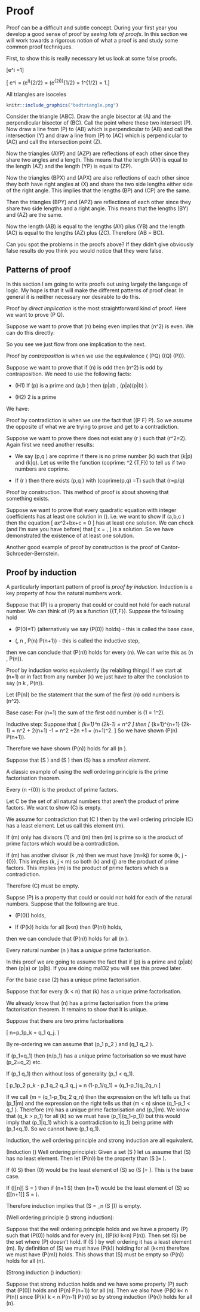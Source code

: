 # Proof


Proof can be a difficult and subtle concept. During your first year you develop a good sense of proof by *seeing lots of proofs*. In this section we will work towards a rigorous notion of what a proof is and study some common proof techniques.

First, to show this is really necessary let us look at some false proofs.

::: {.theorem name="untheorem"}

\[e^i =1\]

:::

::: {.proof name="unproof"}

\[ e^i = (e^i)^{2\pi/2\pi} = (e^{2\pi i})^{1/2\pi} = 1^{1/2\pi} = 1.\]

:::

::: {.theorem name="untheorem"}

All triangles are isoceles

:::

::: {.proof name="unproof"}

```{r echo=FALSE, fig.cap="A picture of a triangle"}
knitr::include_graphics("badtriangle.png")
```

Consider the triangle \(ABC\). Draw the angle bisector at \(A\) and the perpendicular bisector of \(BC\). Call the point where these two intersect \(P\). Now draw a line from \(P\) to \(AB\) which is perpendicular to \(AB\) and call the intersection \(Y\) and draw a line from \(P\) to \(AC\) which is perpendicular to \(AC\) and call the intersection point \(Z\).

Now the triangles \(AYP\) and \(AZP\) are reflections of each other since they share two angles and a length. This means that the length \(AY\) is equal to the length \(AZ\) and the length \(YP\) is equal to \(ZP\).

Now the triangles \(BPX\) and \(APX\) are also reflections of each other since they both have right angles at \(X\) and share the two side lengths either side of the right angle. This implies that the lengths \(BP\) and \(CP\) are the same. 

Then the triangles \(BPY\) and \(APZ\) are reflections of each other since they share two side lengths and a right angle. This means that the lengths \(BY\) and \(AZ\) are the same. 

Now the length \(AB\) is equal to the lengths \(AY\) plus \(YB\) and the length \(AC\) is equal to the lengths \(AZ\) plus \(ZC\). Therefore \(AB = BC\).

::::

Can you spot the problems in the proofs above? If they didn't give obviously false results do you think you would notice that they were false.

## Patterns of proof

In this section I am going to write proofs out using largely the language of logic. My hope is that it will make the different patterns of proof clear. In general it is neither necessary nor desirable to do this.


::: {.definition}

Proof by *direct implication* is the most straightforward kind of proof. Here we want to prove \(P \Rightarrow Q\).

:::

::: {.example}

Suppose we want to prove that \(n\) being even implies that \(n^2\) is even. We can do this directly:

\begin{align*}
 & n \, \mbox{even} \, \Rightarrow \, \exists \, k \in \mathbb{N} \, s.t. n=2k, \\
 & n = 2k \, \Rightarrow \, n^2 = (2k)^2 = 2 (2k^2), \\
 & n^2 = 2(2k^2) \, \Rightarrow \, n^2 \, \mbox{even}.
\end{align*}

So you see we just flow from one implication to the next.

:::

::: {.definition}

Proof by *contraposition* is when we use the equivalence \( (P\Rightarrow Q) \Leftrightarrow ((\neg Q) \Rightarrow (\neg P))\).

:::

::: {.example}

Suppose we want to prove that if \(n\) is odd then \(n^2\) is odd by contraposition. We need to use the following facts:

- (H1) If \(p\) is a prime and \(a,b \in \mathbb{N}\) then \(p|ab \, \Rightarrow (p|a)\vee(p|b) \).

- (H2)  2 is a prime

We have:

\begin{align*}
& \neg (n^2 \, \mbox{odd}) \, \Rightarrow \, (n^2 \, \mbox{even}), \\
& (n^2 \, \mbox{even}) \, \Rightarrow \, (\exists \, k \in \mathbb{N} \, s.t. \, n^2=2k) \\
& ((n^2=2k)\wedge(H1)\wedge(H2))\, \Rightarrow \,(2|n)\\
& (2|n)\, \Rightarrow \, \neg(n \, \mbox{odd})\\
& ((\neg(n^2 \, \mbox{odd})) \Rightarrow (\neg(n \, \mbox{odd})) \Rightarrow ((n \, \mbox{odd})\Rightarrow (n^2 \, \mbox{odd}))
\end{align*}

:::

::: {.definition name="proof by contradiction"}

Proof by contradiction is when we use the fact that \((\neg P \Rightarrow F) \Rightarrow P\). So we assume the opposite of what we are trying to prove and get to a contradiction.

:::

::: {.example}

Suppose we want to prove there does not exist any \(r \in \mathbb{Q}\) such that \(r^2=2\).
Again first we need another results:

- We say \(p,q \in \mathbb{Z}\) are coprime if there is no prime number \(k\) such that \(k|p\) and \(k|q\). Let us write the function \(coprime: \mathbb{Z}^2 \rightarrow \{T,F\}\) to tell us if two numbers are coprime.

- If \(r \in \mathbb{Q}\) then there exists \(p,q \in \mathbb{Z}\) with \(coprime(p,q) =T\) such that \(r=p/q\)

\begin{align*}
&\neg(\not\exists \, r \in \mathbb{Q} \, s.t. \, r^2 =2) \Rightarrow (\exists \, r \in \mathbb{Q} \, s.t. \, r^2 = 2)\\
&(\exists \, r \in \mathbb{Q} \, s.t. \, r^2 = 2) \Rightarrow (\exists \, p, q, \in \mathbb{Z} \, s.t. (p^2 = 2 q^2)\wedge((coprime(p,q)))) \\
&( p^2 = 2 q^2)  \Rightarrow (2|p^2) \Rightarrow (2|p) \\
& (\exists \, p, q, \in \mathbb{Z} \, (p^2 = 2 q^2)\wedge(2|p)) \Rightarrow (\exists \, k \in \mathbb{Z} s.t.\, p=2k)\wedge(4k^2=2q^2) )\\
&(4k^2=2q^2) \Rightarrow (2k^2 = q^2) \Rightarrow (2|q)\\
&((2|p)\wedge(2|q)\wedge (coprime(p,q))) \Rightarrow F\\
&\neg(\not\exists \, r \in \mathbb{Q} \, s.t. \, r^2 =2) \Rightarrow F
\end{align*}

:::


::: {.definition}

Proof by construction. This method of proof is about showing that something exists.

:::

::: {.example}

Suppose we want to prove that every quadratic equation with integer coefficients has at least one solution in \(\mathbb{C}\). i.e. we want to show if \(a,b,c \in \mathbb{Z}\) then the equation \[ ax^2+bx+c = 0 \] has at least one solution. We can check (and I'm sure you have before) that
\[ x = \frac{-b\pm \sqrt{b^2-4ac}}{2a},  \] is a solution. So we have demonstrated the existence of at least one solution. 

Another good example of proof by construction is the proof of Cantor-Schroeder-Bernstein.

:::

## Proof by induction

A particularly important pattern of proof is *proof by induction*. Induction is a key property of how the natural numbers work.

::: {.definition name="proof by induction"}

Suppose that \(P\) is a property that could or could not hold for each natural number. We can think of \(P\) as a function \(\mathbb{N}\rightarrow \{T,F\}\). Suppose the following hold

- \(P(0)=T\) (alternatively we say \(P(0)\) holds) - this is called the base case,

- \(\forall \, n \in \mathbb{N} \, P(n) \Rightarrow P(n+1)\) - this is called the inductive step,

then we can conclude that \(P(n)\) holds for every \(n\). We can write this as \(\forall n \in \mathbb{N} \, P(n)\).

:::

::: {.remark}

Proof by induction works equivalently (by relabling things) if we start at \(n=1\) or in fact from any number \(k\) we just have to alter the conclusion to say \(\forall n \geq k \, P(n)\).

:::

::: {.example}

Let \(P(n)\) be the statement that the sum of the first \(n\) odd numbers is \(n^2\).

Base case: For \(n=1\) the sum of the first odd number is \(1 = 1^2\).

Inductive step: Suppose that \[ \sigma_{k=1}^n (2k-1) = n^2 \] then
\[ \sigma_{k=1}^{n+1} (2k-1) = n^2 + 2(n+1) -1 = n^2 +2n +1 = (n+1)^2.  \] So we have shown \(P(n) \Rightarrow P(n+1)\).

Therefore we have shown \(P(n)\) holds for all \(n \geq 1\).

:::



::: {.definition name="well ordering principle"}

Suppose that \(S \subset \mathbb{N}\) and \(S \neq \emptyset\) then \(S\) has a *smallest element*.

:::

A classic example of using the well ordering principle is the prime factorisation theorem.

::: {.theorem name="prime factorisation"}

Every \(n \in \mathbb{N}-\{0\}\) is the product of prime factors.

:::

::: {.proof}

Let C be the set of all natural numbers that aren't the product of prime factors. We want to show \(C\) is empty.

We assume for contradiction that \(C \neq \emptyset\) then by the well ordering principle \(C\) has a least element. Let us call this element \(m\). 

If \(m\) only has divisors \(1\) and \(m\) then \(m\) is prime so is the product of prime factors which would be a contradiction.

If \(m\) has another divisor \(k \neq 1,m\) then we must have \(m=kj\) for some \(k, j \in \mathbb{N}-\{0\}\). This implies \(k, j < m\) so both \(k\) and \(j\) are the product of prime factors. This implies \(m\) is the product of prime factors which is a contradiction.

Therefore \(C\) must be empty.

:::

::: {.definition name="strong induction"}

Suppse \(P\) is a property that could or could not hold for each of the natural numbers. Suppose that the following are true.

- \(P(0)\) holds,

- If \(P(k)\) holds for all \(k<n\) then \(P(n)\) holds,

then we can conclude that \(P(n)\) holds for all \(n \in \mathbb{N}\).


:::

::: {.theorem name="unique prime factorisation"}

Every natural number \(n \geq 2\) has a *unique* prime factorisation.

:::

::: {.proof}

In this proof we are going to assume the fact that if \(p\) is a prime and \(p|ab\) then \(p|a\) or \(p|b\). If you are doing ma132 you will see this proved later.

For the base case \(2\) has a unique prime factorisation. 

Suppose that for every \(k < n\) that \(k\) has a unique prime factorisation.

We already know that \(n\) has a prime factorisation from the prime factorisation theorem. It remains to show that it is unique.

Suppose that there are two prime factorisations 

\[ n=p_1\dots p_k = q_1 \dots q_j.  \]

By re-ordering we can assume that \(p_1 \leq p_2 \leq \dots\) and \(q_1 \leq q_2 \leq \dots\).

If \(p_1=q_1\) then \(n/p_1\) has a unique prime factorisation so we must have \(p_2=q_2\) etc.

If \(p_1 \neq q_1\) then without loss of generality \(p_1 < q_1\).

\[ p_1p_2 \dots p_k - p_1 q_2 q_3 \dots q_j = n (1-p_1/q_1) = (q_1-p_1)q_2\dots q_n.\] 

If we call \(m = (q_1-p_1)q_2 \dots q_n\) then the expression on the left tells us that \(p_1|m\) and the expression on the right tells us that \(m < n\) since \(q_1-p_1 < q_1 \). Therefore \(m\) has a unique prime factorisation and \(p_1|m\). We know that \(q_k > p_1\) for all \(k\) so we must have \(p_1|(q_1-p_1)\) but this would imply that \(p_1|q_1\) which is a contradiction to \(q_1\) being prime with \(p_1<q_1\). So we cannot have \(p_1 \neq q_1\).


:::

::: {.theorem}

Induction, the well ordering principle and strong induction are all equivalent.

:::

::: {.proof}

(Induction \(\Rightarrow\) Well ordering principle): Given a set \(S \subset \mathbb{N}\) let us assume that \(S\) has no least element. Then let \(P(n)\) be the property than \(S \cap [[n]]= \emptyset\).

If \(0 \in S\) then \(0\) would be the least element of \(S\) so \(S \cap [[0]]= \emptyset\). This is the base case.

If \([[n]] \cap S = \emptyset \) then if \(n+1 \in S\) then \(n+1\) would be the least element of \(S\) so \([[n+1]] \cap S = \emptyset\).

Therefore induction implies that \(S = \bigcup_n (S \cap [[n]])\) is empty.

(Well ordering principle \(\Rightarrow\) strong induction):

Suppose that the well ordering principle holds and we have a property \(P\) such that \(P(0)\) holds and for every \(n\), \((P(k) \forall k<n) \Rightarrow P(n)\). Then set \(S\) be the set where \(P\) doesn't hold. If \(S \neq \emptyset\) by well ordering it has a least element \(m\). By definition of \(S\) we must have \(P(k)\) holding for all \(k<m\) therefore we must have \(P(m)\) holds. This shows that \(S\) must be empty so \(P(n)\) holds for all \(n\).

(Strong induction \(\Rightarrow\) induction):

Suppose that strong induction holds and we have some property \(P\) such that \(P(0)\) holds and \(P(n) \Rightarrow P(n+1)\) for all \(n\). Then we also have \(P(k) \forall k< n \Rightarrow P(n)\) since \(P(k) \forall k < n \Rightarrow P(n-1) \Rightarrow P(n)\) so by strong induction \(P(n)\) holds for all \(n\).

:::
